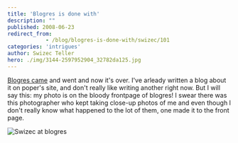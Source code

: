 ```yaml
---
title: 'Blogres is done with'
description: ""
published: 2008-06-23
redirect_from: 
            - /blog/blogres-is-done-with/swizec/101
categories: 'intrigues'
author: Swizec Teller
hero: ./img/3144-2597952904_32782da125.jpg
---
```

[Blogres came](http://swizec.com/index.php/mode=news/id=329) and went and now it's over. I've arleady written a blog about it on poper's site, and don't really like writing another right now. But I will say this: my photo is on the bloody frontpage of blogres! I swear there was this photographer who kept taking close-up photos of me and even though I don't really know what happened to the lot of them, one made it to the front page.

![Swizec at blogres](./img/3144-2597952904_32782da125.jpg "Swizec at blogres")